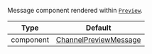 Message component rendered within [`Preview`](/reactnative/ui-components/channel-preview-messenger).

| Type | Default |
| - | - |
| component | [ChannelPreviewMessage](/reactnative/ui-components/channel-preview-message) |